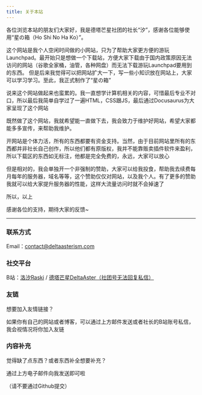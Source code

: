 ```yaml
---
title: 关于本站
---
```

各位浏览本站的朋友们大家好，我是德塔芒星社团的社长“汐”，感谢各位能够使用“星の箱（Ho Shi No Ha Ko）”。

这个网站是我个人空闲时间做的小网站，只为了帮助大家更方便的游玩Launchpad。最开始只是想做一个下载站，方便大家下载由于国内政策原因无法访问的网站（谷歌全家桶，油管，各种网盘）而无法下载游玩Launchpad要用到的东西。
但是后来我觉得可以把网站扩大一下，写一些小知识放在网站上，大家可以学习学习。至此，我正式制作了“星の箱”

说来这个网站做起来也蛮累的。我一直想学计算机相关的内容，可惜最后专业不对口，所以最后我简单自学过了一遍HTML，CSS跟JS，最后通过Docusaurus为大家呈现了这个网站

既然做了这个网站，我就希望能一直做下去，我会致力于维护好网站，希望大家都能多多宣传，来帮助我维护。

开网站是个体力活，所有的东西都要有资金支持。当然，由于目前网站里所有的东西都并非社长自己创作，所以他们都有原版权，我并不能靠贩卖插件软件来盈利，所以下载区的东西如无标注，他都是完全免费的，永远，大家可以放心

但是相对的，我会单独开一个非强制的赞助，大家可以给我投食，帮助我去续费每月每年的服务器，域名等等，这个赞助仅仅对网站，以及我个人。有了更多的赞助我就可以给大家提升服务器的性能，这样大流量访问时就不会掉速了

所以，以上

感谢各位的支持，期待大家的反馈~

----

### 联系方式

Email：contact@deltaasterism.com

### 社交平台

B站：[洛汐Raski](https://space.bilibili.com/16215189) / [德塔芒星DeltaAster（社团号无法回复私信）](https://space.bilibili.com/1760337367)

### 友链

想要加入友情链接？

如果你有自己的网站或者博客，可以通过上方邮件发送或者社长的B站账号私信，我会视情况将你加入友链

### 内容补充

觉得缺了点东西？或者东西补全想要补充？

通过上方电子邮件向我发送即可啦

（请不要通过Github提交）